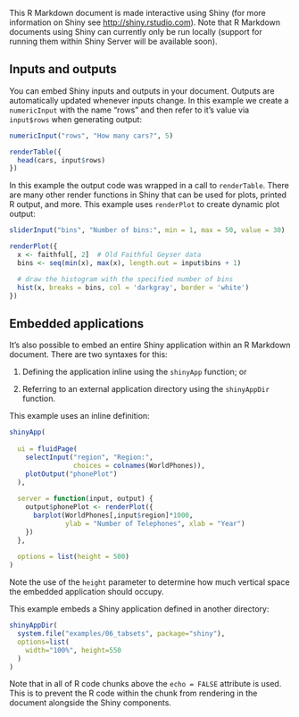 This R Markdown document is made interactive using Shiny (for more information on Shiny see <http://shiny.rstudio.com>). Note that R Markdown documents using Shiny can currently only be run locally (support for running them within Shiny Server will be available soon).

## Inputs and outputs

You can embed Shiny inputs and outputs in your document. Outputs are automatically updated whenever inputs change. In this example we create a `numericInput` with the name "rows" and then refer to it's value via `input$rows` when generating output:

```r
numericInput("rows", "How many cars?", 5)

renderTable({
  head(cars, input$rows)
})
```

In this example the output code was wrapped in a call to `renderTable`. There are many other render functions in Shiny that can be used for plots, printed R output, and more. This example uses `renderPlot` to create dynamic plot output:

```r
sliderInput("bins", "Number of bins:", min = 1, max = 50, value = 30)

renderPlot({
  x <- faithful[, 2]  # Old Faithful Geyser data
  bins <- seq(min(x), max(x), length.out = input$bins + 1)

  # draw the histogram with the specified number of bins
  hist(x, breaks = bins, col = 'darkgray', border = 'white')
})
```

## Embedded applications

It's also possible to embed an entire Shiny application within an R Markdown document. There are two syntaxes for this: 

1) Defining the application inline using the `shinyApp` function; or

2) Referring to an external application directory using the `shinyAppDir` function.

This example uses an inline definition:

```r
shinyApp(
  
  ui = fluidPage(
    selectInput("region", "Region:", 
                choices = colnames(WorldPhones)),
    plotOutput("phonePlot")
  ),
  
  server = function(input, output) {
    output$phonePlot <- renderPlot({
      barplot(WorldPhones[,input$region]*1000, 
              ylab = "Number of Telephones", xlab = "Year")
    })
  },
  
  options = list(height = 500)
)
```

Note the use of the `height` parameter to determine how much vertical space the embedded application should occupy.

This example embeds a Shiny application defined in another directory:

```r
shinyAppDir(
  system.file("examples/06_tabsets", package="shiny"),
  options=list(
    width="100%", height=550
  )
)
```

Note that in all of R code chunks above the `echo = FALSE` attribute is used. This is to prevent the R code within the chunk from rendering in the document alongside the Shiny components.


